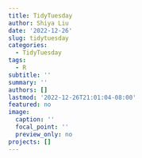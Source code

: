 ```yaml
---
title: TidyTuesday
author: Shiya Liu
date: '2022-12-26'
slug: tidytuesday
categories:
  - TidyTuesday
tags:
  - R
subtitle: ''
summary: ''
authors: []
lastmod: '2022-12-26T21:01:04-08:00'
featured: no
image:
  caption: ''
  focal_point: ''
  preview_only: no
projects: []
---
```

